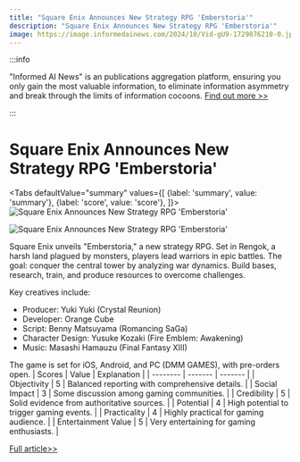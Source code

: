 ```yaml
---
title: "Square Enix Announces New Strategy RPG 'Emberstoria'"
description: "Square Enix Announces New Strategy RPG 'Emberstoria'"
image: https://image.informedainews.com/2024/10/Vid-gU9-1729076210-0.jpg
---
```



:::info

"Informed AI News" is an publications aggregation platform, ensuring you only gain the most valuable information, to eliminate information asymmetry and break through the limits of information cocoons.  [Find out more >>](/)

:::

# Square Enix Announces New Strategy RPG 'Emberstoria'


<Tabs
	defaultValue="summary"
	values={[
	{label: 'summary', value: 'summary'},
	{label: 'score', value: 'score'},
]}>
<TabItem value="summary">
<img
  src="https://image.informedainews.com/2024/10/Vid-gU9-1729076210-0.jpg"
  alt="Square Enix Announces New Strategy RPG 'Emberstoria'"
/>

<img
  src="https://image.informedainews.com/2024/10/Vid-jSo-1729076210-1.jpg"
  alt="Square Enix Announces New Strategy RPG 'Emberstoria'"
/>



Square Enix unveils "Emberstoria," a new strategy RPG. Set in Rengok, a harsh land plagued by monsters, players lead warriors in epic battles. The goal: conquer the central tower by analyzing war dynamics. Build bases, research, train, and produce resources to overcome challenges.

Key creatives include:
- Producer: Yuki Yuki (Crystal Reunion)
- Developer: Orange Cube
- Script: Benny Matsuyama (Romancing SaGa)
- Character Design: Yusuke Kozaki (Fire Emblem: Awakening)
- Music: Masashi Hamauzu (Final Fantasy XIII)

The game is set for iOS, Android, and PC (DMM GAMES), with pre-orders open.
</TabItem>
<TabItem value="score">
	| Scores     | Value   | Explanation |
	| -------- | ------- | ------- |
	| Objectivity  | 5    | Balanced reporting with comprehensive details.    |
	| Social Impact | 3     | Some discussion among gaming communities.    |
	| Credibility    | 5    | Solid evidence from authoritative sources.    |
	| Potential    | 4    | High potential to trigger gaming events.    |
	| Practicality    | 4    | Highly practical for gaming audience.    |
	| Entertainment Value    | 5    | Very entertaining for gaming enthusiasts.    |
</TabItem>
</Tabs>

[Full article>>](https://www.gcores.com/articles/189614)

